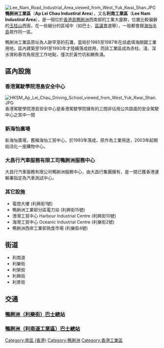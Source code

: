 [[File:Lee_Nam_Road_Industrial_Area_viewed_from_West_Yuk_Kwai_Shan.JPG|thumb]]
'''鴨脷洲工業區'''（'''Ap Lei Chau Industiral Area'''），又名'''利南工業區'''（'''Lee Nam Industiral Area'''），是一個位於[[香港島|香港島]][[鴨脷洲|鴨脷洲]]西南部的工業大廈群，位置比較偏僻的[[玉桂山|玉桂山]]西面，在一些細分的區域中（如巴士、[[區議會|區議會]]選舉），一般都會跟[[海怡半島|海怡半島]]視作同一區。

鴨脷洲工業區原址為人跡罕至的石灘，當局於1985至1987年在該處填海開闢工業用地，區內建築至1991至1993年才陸續落成啟用，而該工業區成為赤柱、淺、深水灣和舂坎角居民工作地點，僅次於黃竹坑和鰂魚涌。

==區內設施==
===香港駕駛學院港島安全中心===
[[File:HKSM_Ap_Lei_Chau_Driving_School_viewed_from_West_Yuk_Kwai_Shan.JPG|thumb]]
{{main|香港駕駛學院}}
香港駕駛學院港島安全中心是香港駕駛學院擁有的三間非佔用公共路面的安全駕駛中心之其中一間

===新海怡廣場===
{{main|新海怡廣場}}
新海怡廣場，舊稱海怡工貿中心，於1993年落成，原作為工業用途，2003年起開始活化一座購物中心。
===大昌行汽車服務有限工司鴨脷洲服務中心===
{{main|大昌行集團#汽車及相關業務}}
大昌行汽車服務有限公司鴨脷洲服務中心，由大昌行集團擁有，是一間已獲香港運輸署指定為汽車測試中心。
===其它設施===
*電燈大樓 (利興街1號)
*鴨脷洲工業邨分區電力站 (利興街15號)
*港灣工貿中心 Harbour Industrial Centre (利興街10號)
*海灣工貿中心 Oceanic Industrial Centre (利樂街2號)
*鴨脷洲西岸工業邨熟食市場 (利樂街4號)

==街道==

*利南道
*利樂街
*利榮街
*利興街
*利景街

==交通==
===[[鴨脷洲（利樂街）巴士總站|鴨脷洲（利樂街）巴士總站]]===
{{過海隧道巴士簡單列表|671|671X}}
{{大嶼山巴士簡單列表|A10}}
===[[鴨脷洲（利南道工業區）巴士總站|鴨脷洲（利南道工業區）巴士總站]]===
{{港島巴士簡單列表|95}}

[[Category:南區_(香港)|Category:南區 (香港)]]
[[Category:鴨脷洲|Category:鴨脷洲]]
[[Category:香港工業區|Category:香港工業區]]